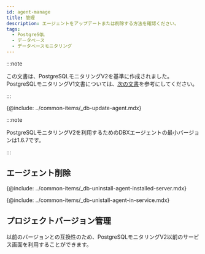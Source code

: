 ```yaml
---
id: agent-manage
title: 管理
description: エージェントをアップデートまたは削除する方法を確認ください。
tags:
  - PostgreSQL
  - データベース
  - データベースモニタリング
---
```


:::note

この文書は、PostgreSQLモニタリングV2を基準に作成されました。PostgreSQLモニタリングV1文書については、[次の文書](../postgresql-v1/agent-manage)を参考にしてください。

:::

<!-- 에이전트 업데이트 -->

{@include: ../common-items/_db-update-agent.mdx}

:::note

PostgreSQLモニタリングV2を利用するためのDBXエージェントの最小バージョンは1.6.7です。

:::

## エージェント削除

<!-- 에이전트 설치 서버에서 삭제하기 -->

{@include: ../common-items/_db-uninstall-agent-installed-server.mdx}

<!-- 서비스 화면에서 삭제하기 -->

{@include: ../common-items/_db-unistall-agent-in-service.mdx}

## プロジェクトバージョン管理

以前のバージョンとの互換性のため、PostgreSQLモニタリングV2以前のサービス画面を利用することができます。
